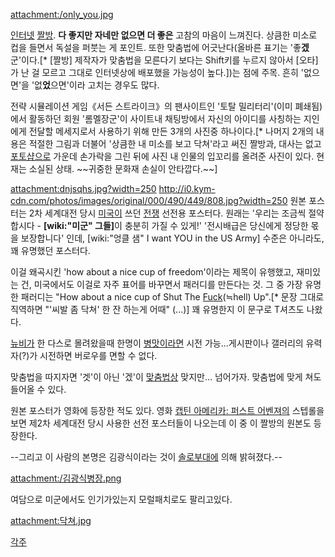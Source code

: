 attachment:/only_you.jpg

[[인터넷]] [[짤방]]. '''다 좋지만 자네만 없으면 더 좋은''' 고참의 마음이 느껴진다. 상큼한 미소로 컵을 들면서 독설을 퍼붓는 게 포인트. 또한 맞춤법에 어긋난다(올바른 표기는 '좋'''겠'''군'이다.[* [짤방] 제작자가 맞춤법을 모른다기 보다는 Shift키를 누르지 않아서 [오타]가 난 걸 모르고 그대로 인터넷상에 배포했을 가능성이 높다.])는 점에 주목. 흔히 '없으면'을 '없'''었'''으면'이라 고치는 경우도 많다.

전략 시뮬레이션 게임《서든 스트라이크》의 팬사이트인 '토탈 밀리터리'(이미 폐쇄됨)에서 활동하던 회원 '롬멜장군'이 사이트내 채팅방에서 자신의 아이디를 사칭하는 지인에게 전달할 메세지로서 사용하기 위해 만든 3개의 사진중 하나이다.[* 나머지 2개의 내용은 적절한 그림과 더불어 '상큼한 내 미소를 보고 닥쳐'라고 써진 짤방과, 대사는 없고 [[포토샵]]으로 가운데 손가락을 그린 뒤에 사진 내 인물의 입꼬리를 올려준 사진이 있다. 현재는 소실된 상태. ~~귀중한 문화재 손실이 안타깝다.~~]

attachment:dnjsqhs.jpg?width=250
http://i0.kym-cdn.com/photos/images/original/000/490/449/808.jpg?width=250
원본 포스터는 2차 세계대전 당시 [[미국]]이 쓰던 [[전쟁]] 선전용 포스터다. 원래는 '우리는 조금씩 절약합시다 - '''[wiki:"미군" 그들]'''이 충분히 가질 수 있게!' '전시배급은 당신에게 정당한 몫을 보장합니다' 인데, [wiki:"엉클 샘" I want YOU in the US Army] 수준은 아니라도, 꽤 유명했던 포스터다. 

이걸 왜곡시킨 'how about a nice cup of freedom'이라는 제목이 유행했고, 재미있는 건, 미국에서도 이걸로 자주 표어를 바꾸면서 패러디를 만든다는 것. 그 중 가장 유명한 패러디는 "How about a nice cup of Shut The [[Fuck]](≒hell) Up".[* 문장 그대로 직역하면 "'씨발 좀 닥쳐' 한 잔 하는게 어때" (...)] 꽤 유명한지 이 문구로 T셔츠도 나왔다.

[[뉴비]]가 한 다스로 몰려왔을때 한명이 [[병맛]]이라면 시전 가능...게시판이나 갤러리의 유력자(?)가 시전하면 버로우를 면할 수 없다.

맞춤법을 따지자면 '겟'이 아닌 '겠'이 [[맞춤법]]상 맞지만… 넘어가자. 맞춤법에 맞게 쳐도 들어올 수 있다.

원본 포스터가 영화에 등장한 적도 있다. 영화 [[캡틴 아메리카: 퍼스트 어벤져]]의 스텝롤을 보면 제2차 세계대전 당시 사용한 선전 포스터들이 나오는데 이 중 이 짤방의 원본도 등장한다.

--그리고 이 사람의 본명은 김광식이라는 것이 [[솔로부대]]에 의해 밝혀졌다.--

attachment:/김광식병장.png

여담으로 미군에서도 인기가있는지 모럴패치로도 팔리고있다. 

attachment:닥쳐.jpg

[[각주]]
